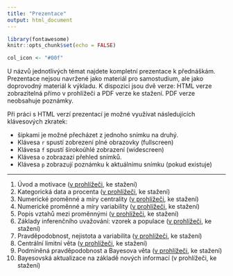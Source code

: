 ```yaml
---
title: "Prezentace"
output: html_document
---
```


```r
library(fontawesome)
knitr::opts_chunk$set(echo = FALSE)

col_icon <- "#00f"
```

U názvů jednotlivých témat najdete kompletní prezentace k přednáškám. Prezentace nejsou navržené jako materiál pro samostudium, ale jako doprovodný materiál k výkladu. K dispozici jsou dvě verze: HTML verze zobrazitelná přímo v prohlížeči a PDF verze ke stažení. PDF verze neobsahuje poznámky.

Při práci s HTML verzí prezentací je možné využívat následujících klávesových zkratek:

- šipkami je možné přecházet z jednoho snímku na druhý.
- Klávesa `r` spustí zobrezení plné obrazovky (fullscreen)
- Klávesa `f` spustí širokoúhlé zobrazení (widescreen)
- Klávesa `o` zobrazazí přehled snímků.
- Klávesa `p` zobrazují poznámku k aktuálnímu snímku (pokud existuje)

---

1) Úvod a motivace ([v prohlížeči](slides/intro.html), ke stažení)
1) Kategorická data a procenta ([v prohlížeči](slides/categories.html), ke stažení)
1) Numerické proměnné a míry centrality ([v prohlížeči](slides/centrality.html), ke stažení)
1) Numerické proměnné a míry variability ([v prohlížeči](slides/variability.html), ke stažení)
1) Popis vztahů mezi proměnnými ([v prohlížeči](slides/relations.html), ke stažení)
1) Základy inferenčního uvažování: vzorek a populace ([v prohlížeči](slides/inference.html), ke stažení)
1) Pravděpodobnost, nejistota a variabilita ([v prohlížeči](slides/probability.html), ke stažení)
1) Centrální limitní věta ([v prohlížeči](slides/clt.html), ke stažení)
1) Podmíněná pravděpodobnost a Bayesova věta ([v prohlížeči](slides/conditional.html), ke stažení)
1) Bayesovská aktualizace na základě nových informací (v prohlížeči, ke stažení)
